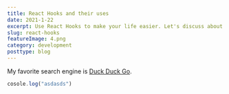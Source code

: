 ```yaml
---
title: React Hooks and their uses
date: 2021-1-22
excerpt: Use React Hooks to make your life easier. Let's discuss about all the hooks used in react.
slug: react-hooks
featureImage: 4.png
category: development
posttype: blog
---
```


My favorite search engine is [Duck Duck Go](https://duckduckgo.com).

```js
cosole.log("asdasds")
```

